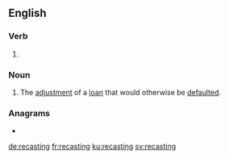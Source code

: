 ==English==

===Verb===
{{head|en|present participle}}

# {{present participle of|recast|lang=en|nocat=1}}

===Noun===
{{en-noun|~}}
# The [[adjustment]] of a [[loan]] that would otherwise be [[default]]ed.

===Anagrams===
* {{l|en|citranges}}

[[de:recasting]]
[[fr:recasting]]
[[ku:recasting]]
[[sv:recasting]]